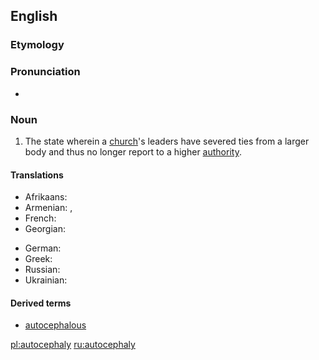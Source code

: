 ==English==

===Etymology===
{{affix|en|autocephalous|-y}}

===Pronunciation=== 
* {{IPA|/ˌɔːtəˈsɛfəli/|lang=en}} 

===Noun===
{{en-noun|~|autocephalies}}

# {{lb|en|Christianity}} The state wherein a [[church]]'s leaders have severed ties from a larger body and thus no longer report to a higher [[authority]].

====Translations====
{{trans-top|the organisational independence of a church}}
* Afrikaans: {{t|af|outokefalie}}
* Armenian: {{t+|hy|ինքնագլխություն}}, {{t|hy|ավտոկեֆալություն}}
* French: {{t|fr|autocéphalie}}
* Georgian: {{t|ka|ავტოკეფალია|sc=Geor}}
{{trans-mid}}
* German: {{t+|de|Autokephalie|f}}
* Greek: {{t+|el|αυτοκεφαλία|f|sc=Grek}}
* Russian: {{t+|ru|автокефалия|f|sc=Cyrl}}
* Ukrainian: {{t|uk|автокефалія|f|sc=Cyrl}}
{{trans-bottom}}

====Derived terms====
* [[autocephalous]]

[[pl:autocephaly]]
[[ru:autocephaly]]